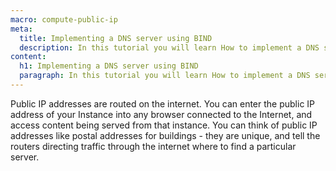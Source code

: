 ```yaml
---
macro: compute-public-ip
meta:
  title: Implementing a DNS server using BIND
  description: In this tutorial you will learn How to implement a DNS server using BIND.
content:
  h1: Implementing a DNS server using BIND
  paragraph: In this tutorial you will learn How to implement a DNS server using BIND.
---
```


Public IP addresses are routed on the internet. You can enter the public IP address of your Instance into any browser connected to the Internet, and access content being served from that instance. You can think of public IP addresses like postal addresses for buildings - they are unique, and tell the routers directing traffic through the internet where to find a particular server.

